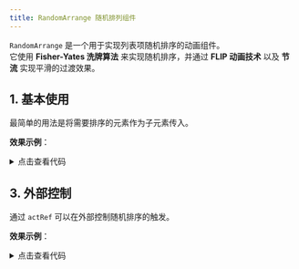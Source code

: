 ```yaml
---
title: RandomArrange 随机排列组件
---
```



`RandomArrange` 是一个用于实现列表项随机排序的动画组件。<br />
它使用 **Fisher-Yates 洗牌算法** 来实现随机排序，并通过 **FLIP 动画技术** 以及 **节流** 实现平滑的过渡效果。

## 1. 基本使用

最简单的用法是将需要排序的元素作为子元素传入。

**效果示例**：

<Card>
<Basic />
<details className="mt-3">
<summary>点击查看代码</summary>
```jsx
import RandomArrange from "@site/src/components/web-elements/adou-random-arrange";
import React from "react";
const Basic = () => {
  return (
    <RandomArrange>
      <div className="p-3 bg-info m-2 rounded">Item 1</div>
      <div className="p-3 bg-info m-2 rounded">Item 2</div>
      <div className="p-3 bg-info m-2 rounded">Item 3</div>
      <div className="p-3 bg-info m-2 rounded">Item 4</div>
      <div className="p-3 bg-info m-2 rounded">Item 5</div>
    </RandomArrange>
  );
};
export default Basic;

```
</details>
</Card>


## 2. 自定义动画

通过设置 `animationDuration` 和 `animationTiming` 属性可以自定义动画效果。

**效果示例**：

<Card>
<CustomAnimation />
<details className="mt-3">
<summary>点击查看代码</summary>
```jsx
import RandomArrange from "@site/src/components/web-elements/adou-random-arrange";
import React from "react";
const CustomAnimation = () => {
  return (
    <RandomArrange
      buttonText="慢速打乱"
      animationDuration={800}
      animationTiming="cubic-bezier(0.68, -0.55, 0.265, 1.55)"
      onShuffle={() => console.log("排序完成")}
    >
      <div className="p-3 bg-primary-subtle m-2 rounded">Item 1</div>
      <div className="p-3 bg-primary-subtle m-2 rounded">Item 2</div>
      <div className="p-3 bg-primary-subtle m-2 rounded">Item 3</div>
      <div className="p-3 bg-primary-subtle m-2 rounded">Item 4</div>
      <div className="p-3 bg-primary-subtle m-2 rounded">Item 5</div>
    </RandomArrange>
  );
};
export default CustomAnimation;

```
</details>
</Card>

## 3. 外部控制

通过 `actRef` 可以在外部控制随机排序的触发。

**效果示例**：

<Card>
<RefControl />
<details className="mt-3">
<summary>点击查看代码</summary>
```jsx
import Button from "@site/src/components/adou-button";
import RandomArrange from "@site/src/components/web-elements/adou-random-arrange";
import React, { useRef } from "react";
const RefControl = () => {
  const arrangeRef = useRef<any>();
  const handleShuffle = () => {
    arrangeRef.current.shuffle();
  };
  return (
    <div>
      <Button type="warning" onClick={handleShuffle} externalClassName="mb-2">
        外部触发排序
      </Button>
      <RandomArrange actRef={arrangeRef} showButton={false}>
        <div className="p-3 bg-primary m-2 rounded">Item 1</div>
        <div className="p-3 bg-primary m-2 rounded">Item 2</div>
        <div className="p-3 bg-primary m-2 rounded">Item 3</div>
        <div className="p-3 bg-primary m-2 rounded">Item 4</div>
        <div className="p-3 bg-primary m-2 rounded">Item 5</div>
      </RandomArrange>
    </div>
  );
};
export default RefControl;

```
</details>
</Card>

## 属性

| 属性名 | 类型 | 默认值 | 描述 |
| ----------------- | --------------------------------- | -------- | -------------------------------------------------------------------- |
| children | `React.ReactNode` | - | 需要进行随机排序的子元素。 |
| buttonText | `string` | `'随机排序'` | 按钮文字。 |
| onShuffle | `() => void` | - | 排序完成后的回调函数。 |
| className | `string` | `''` | 容器的自定义类名。 |
| buttonClassName | `string` | `''` | 按钮的自定义类名。 |
| showButton | `boolean` | `true` | 是否显示排序按钮。 |
| animationDuration | `number` | `300` | 动画持续时间（毫秒）。 |
| animationTiming | `string` | `'ease-in-out'` | 动画缓动函数。 |
| actRef | `React.RefObject` | - | 用于获取组件实例的 ref。 |

## ref 方法

组件通过 `actRef` 暴露以下方法：

| 方法名 | 说明 | 参数 | 返回值 |
| ----------------- | --------------------------------- | -------- | -------------------------------------------------------------------- |
| shuffle | 触发随机排序动画。 | - | `void` |

## 注意事项

1. 组件使用了 FLIP 动画技术，确保流畅的过渡效果
2. 排序按钮有 300ms 的节流处理，防止频繁触发
3. 子元素会被自动包裹在 `random-arrange-item-wrapper` 中
4. 动画基于 CSS transform，确保子元素没有影响 transform 的样式
5. 为了最佳性能，建议限制子元素数量在合理范围内